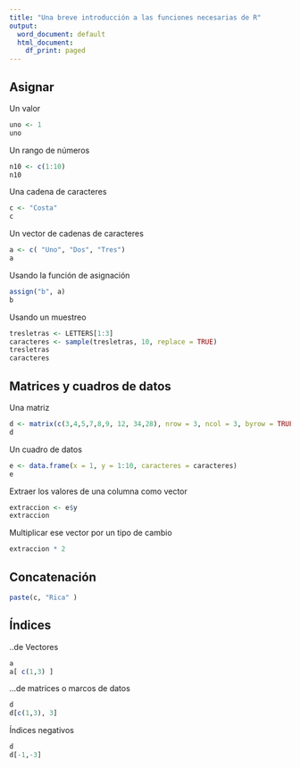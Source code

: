 ```yaml
---
title: "Una breve introducción a las funciones necesarias de R"
output:
  word_document: default
  html_document:
    df_print: paged
---
```


## Asignar

Un valor

```r
uno <- 1
uno
```

Un rango de números

```r
n10 <- c(1:10)
n10
```

Una cadena de caracteres

```r
c <- "Costa"
c
```

Un vector de cadenas de caracteres

```r
a <- c( "Uno", "Dos", "Tres")
a
```

Usando la función de asignación

```r
assign("b", a)
b
```

Usando un muestreo 

```r
tresletras <- LETTERS[1:3]
caracteres <- sample(tresletras, 10, replace = TRUE)
tresletras
caracteres
```

## Matrices y cuadros de datos

Una matriz

```r
d <- matrix(c(3,4,5,7,8,9, 12, 34,28), nrow = 3, ncol = 3, byrow = TRUE)
d
```

Un cuadro de datos

```r
e <- data.frame(x = 1, y = 1:10, caracteres = caracteres)
e
```

Extraer los valores de una columna como vector

```r
extraccion <- e$y
extraccion
```

Multiplicar ese vector por un tipo de cambio

```r
extraccion * 2
```

## Concatenación

```r
paste(c, "Rica" )
```

## Índices

..de Vectores

```r
a
a[ c(1,3) ]
```

...de matrices o marcos de datos

```r
d
d[c(1,3), 3]
```

Índices negativos

```r
d
d[-1,-3]
```
